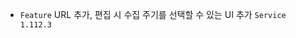 
- <code class="Feature">Feature</code> URL 추가, 편집 시 <span class="uitext">수집 주기</span>를 선택할 수 있는 UI 추가 <code class='changelog-service'>Service 1.112.3​</code>

